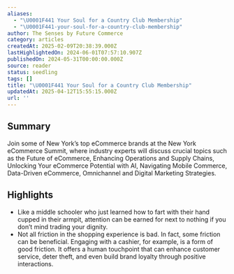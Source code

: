 ```yaml
---
aliases:
  - "\U0001F441️ Your Soul for a Country Club Membership"
  - "\U0001F441️-your-soul-for-a-country-club-membership"
author: The Senses by Future Commerce
category: articles
createdAt: 2025-02-09T20:38:39.000Z
lastHighlightedOn: 2024-06-01T07:57:10.907Z
publishedOn: 2024-05-31T00:00:00.000Z
source: reader
status: seedling
tags: []
title: "\U0001F441️ Your Soul for a Country Club Membership"
updatedAt: 2025-04-12T15:55:15.000Z
url: ''
---
```

## Summary

Join some of New York’s top eCommerce brands at the New York eCommerce Summit, where industry experts will discuss crucial topics such as the Future of eCommerce, Enhancing Operations and Supply Chains, Unlocking Your eCommerce Potential with AI, Navigating Mobile Commerce, Data-Driven eCommerce, Omnichannel and Digital Marketing Strategies.

## Highlights

- Like a middle schooler who just learned how to fart with their hand cupped in their armpit, attention can be earned for next to nothing if you don’t mind trading your dignity.
- Not all friction in the shopping experience is bad. In fact, some friction can be beneficial. Engaging with a cashier, for example, is a form of good friction. It offers a human touchpoint that can enhance customer service, deter theft, and even build brand loyalty through positive interactions.
